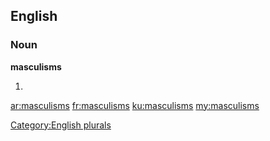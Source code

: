 ==English==

===Noun===
'''masculisms'''

# {{plural of|[[masculism]]}}

[[Category:English plurals]]

[[ar:masculisms]]
[[fr:masculisms]]
[[ku:masculisms]]
[[my:masculisms]]